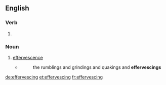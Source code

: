==English==

===Verb===
{{head|en}}

# {{present participle of|effervesce}}

===Noun===
{{en-noun}}

# [[effervescence]]
#* {{w|Mark Twain}}
#*: the rumblings and grindings and quakings and '''effervescings'''

[[de:effervescing]]
[[et:effervescing]]
[[fr:effervescing]]